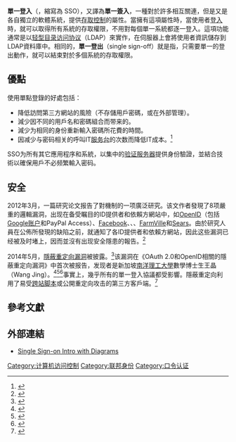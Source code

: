 {{expand|time=2018-10-04T16:53:30+00:00}}
{{refimprove|time=2018-10-04T16:53:30+00:00}}
{{NoteTA
|G1=IT
|1=zh-cn:单点登录;zh-tw:單一登入
}}
'''單一登入'''（{{lang-en|Single sign-on}}，縮寫為 SSO），又譯為'''單一簽入'''，一種對於許多相互關連，但是又是各自獨立的軟體系統，提供[[存取控制|存取控制]]的屬性。當擁有這項屬性時，當使用者[[登入|登入]]時，就可以取得所有系統的存取權限，不用對每個單一系統都逐一登入。這項功能通常是以[[轻型目录访问协议|轻型目录访问协议]]（LDAP）來實作，在伺服器上會將使用者資訊儲存到LDAP資料庫中。相同的，'''單一登出'''（single sign-off）就是指，只需要單一的登出動作，就可以結束對於多個系統的存取權限。

==優點==

使用單點登錄的好處包括：

* 降低訪問第三方網站的風險（不存儲用戶密碼，或在外部管理）。
* 減少因不同的用戶名和密碼組合而带来的{{link-en|密碼疲勞|Password fatigue}}。
* 減少为相同的身份重新輸入密碼所花費的時間。
* 因减少与密码相关的呼叫IT[[服务台|服务台]]的次数而降低IT成本。<ref>{{cite web | url=https://www.uoguelph.ca/ccs/security/internet/single-sign-sso/benefits | title=Benefits of SSO | trans-title=单点登录的好处 | publisher=University of Guelph | accessdate=2014-05-23 | language=en | archive-date=2020-09-19 | archive-url=https://web.archive.org/web/20200919004045/https://www.uoguelph.ca/ccs/security/internet/single-sign-sso/benefits | dead-url=no }}</ref>
SSO为所有其它應用程序和系統，以集中的[[验证服务器|验证服务器]]提供身份驗證，並結合技術以確保用戶不必频繁輸入密码。

==安全==

2012年3月，一篇研究论文报告了對{{link-en|社会登录|Social login}}機制的一项廣泛研究。该文作者發現了8项嚴重的邏輯漏洞，出现在备受瞩目的ID提供者和依賴方網站中，如[[OpenID|OpenID]]（包括[[Google账户|Google账户]]和PayPal Access）、[[Facebook|Facebook]]、{{link-en|Janrain}}、{{link-en|Freelancer.com}}、[[FarmVille|FarmVille]]和[[Sears|Sears]]。由於研究人員在公佈所發現的缺陷之前，就通知了各ID提供者和依賴方網站，因此这些漏洞已经被及时堵上，因而並沒有出现安全隱患的報告。<ref>{{cite web | url=http://research.microsoft.com/apps/pubs/default.aspx?id=160659 | title=Signing Me onto Your Accounts through Facebook and Google: a Traffic-Guided Security Study of Commercially Deployed Single-Sign-On Web Services | trans-title=通过Facebook和Google把我登入你的账户：一项针对商业部署单点登录网页服务的以流量为导向的安全研究 | author=王锐 | author2=陈硕 | author3=王晓锋 | language=en | accessdate=2014-11-10 | archive-date=2016-04-13 | archive-url=https://web.archive.org/web/20160413005735/http://research.microsoft.com/apps/pubs/default.aspx?id=160659 | dead-url=no }}</ref>

2014年5月，[[隱蔽重定向漏洞|隱蔽重定向漏洞]]被披露。<ref name="TomsGuid">{{cite web | url=http://www.tomsguide.com/us/facebook-google-covert-redirect-flaw,news-18726.html | title=Facebook, Google Users Threatened by New Security Flaw | trans-title=新安全漏洞威胁Facebook和Google用户 | publisher=Tom's Guid | date=2014-05-02 | accessdate=2014-11-11 | language=en | archive-date=2019-07-25 | archive-url=https://web.archive.org/web/20190725134125/https://www.tomsguide.com/us/facebook-google-covert-redirect-flaw,news-18726.html | dead-url=no }}</ref>该漏洞在《OAuth 2.0和OpenID相關的隱蔽重定向漏洞》中首次被报告，发现者是新加坡[[南洋理工大學|南洋理工大學]]數學博士生王晶（Wang Jing）。<ref name="Covert_Redirect_OAuth_OpenID">{{cite web | url=http://tetraph.com/covert_redirect/oauth2_openid_covert_redirect.html | title=Covert Redirect Vulnerability Related to OAuth 2.0 and OpenID | trans-title=OAuth 2.0和OpenID相关的隐蔽重定向漏洞 | publisher=Tetraph | date=2014-05-01 | accessdate=2014-11-10 | language=en | archive-url=https://web.archive.org/web/20141016043649/http://tetraph.com/covert_redirect/oauth2_openid_covert_redirect.html | archive-date=2014-10-16 | dead-url=yes }}</ref><ref>{{cite web | title=兩款互聯網登錄系統曝出重大漏洞 短期內或無法修復 | url=http://tech.ifeng.com/internet/detail_2014_05/03/36130721_0.shtml | publisher=[[鳳凰網|鳳凰網]] | date=2014-05-03 | accessdate=2014-11-10 | archive-date=2014-11-08 | archive-url=https://web.archive.org/web/20141108171651/http://tech.ifeng.com/internet/detail_2014_05/03/36130721_0.shtml/ | dead-url=no }}</ref><ref>{{cite web | title=OAuth與OpenID登錄工具曝出重大漏洞 | url=http://digi.163.com/14/0503/08/9RACJBK900162OUT.html | publisher=[[網易|網易]] | date=2014-05-03 | access-date=2014-11-10 | archive-url=https://web.archive.org/web/20141108102054/http://digi.163.com/14/0503/08/9RACJBK900162OUT.html | archive-date=2014-11-08 | dead-url=yes }}</ref>事實上，幾乎所有的單一登入協議都受影響。隱蔽重定向利用了易受[[跨站脚本|跨站脚本]]或公開重定向攻击的第三方客戶端。<ref name="Symantec">{{cite web | url=http://www.symantec.com/connect/blogs/covert-redirect-flaw-oauth-not-next-heartbleed | title=Covert Redirect Flaw in OAuth is Not the Next Heartbleed | trans-title=OAuth中的隐蔽重定向漏洞不是下一个让心脏出血的漏洞 | publisher=[[赛门铁克|赛门铁克]] | date=2014-05-03 | accessdate=2014-11-10 | language=en | archive-date=2019-06-12 | archive-url=https://web.archive.org/web/20190612182748/https://www.symantec.com/connect/blogs/covert-redirect-flaw-oauth-not-next-heartbleed | dead-url=no }}</ref>

== 參考文獻 ==
{{Reflist|2}}

==外部連結==
* [http://www.opengroup.org/security/sso/sso_intro.htm Single Sign-on Intro with Diagrams]{{Wayback|url=http://www.opengroup.org/security/sso/sso_intro.htm |date=20130922210129 }}
{{DEFAULTSORT:Single Sign-On}}
[[Category:计算机访问控制|Category:计算机访问控制]]
[[Category:联邦身份|Category:联邦身份]]
[[Category:口令认证|Category:口令认证]]